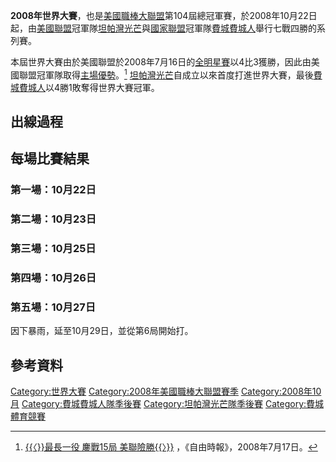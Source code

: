{{世界大賽資訊 |
  年份 = 2008|
  敗隊 = [[坦帕灣光芒|坦帕灣光芒]]|
  敗隊總教練 = Joe Maddon|
  敗隊勝場 = 1|
  勝隊 = [[費城費城人|費城費城人]]|
  勝隊總教練 = Charlie Manuel|
  勝隊勝場 = 4|
  日期 = 10月22日起|
  播報員 = |
  裁判 = |
  <!-- 以下可有可無 -->
  標誌 = 2008_Major_League_Baseball_World_Series_logo.png|
  標誌大小 = 220px|
  圖說 = |
  MVP = [[科尔·汉梅尔斯|科尔·汉梅尔斯]]|
  電視轉播 = {{USA}} [[福斯電視網|福斯電視網]]<br />{{TWN}} [[ESPN|ESPN]]、[[Star_Sports|Star Sports]]、[[民間全民電視公司|FTV]]及[[愛爾達電視|ELTA Sports]] <br /> {{CHN}} 上海体育|
  廣播轉播 = |
  廣播播報員 = |
  敗隊季賽成績 = 97勝65敗，勝率.599|
  勝隊季賽成績 = 92勝70敗，勝率.568|
  美聯冠軍賽 = [[坦帕灣光芒|坦帕灣光芒]]（4）對 [[波士頓紅襪|波士頓紅襪]]（3）|
  國聯冠軍賽 = [[費城費城人|費城費城人]]（4）對 [[洛杉磯道奇|洛杉磯道奇]]（1）|
}}

'''2008年世界大賽'''，也是[[美國職棒大聯盟|美國職棒大聯盟]]第104屆總冠軍賽，於2008年10月22日起，由[[美國聯盟|美國聯盟]]冠軍隊[[坦帕灣光芒|坦帕灣光芒]]與[[國家聯盟|國家聯盟]]冠軍隊[[費城費城人|費城費城人]]舉行七戰四勝的系列賽。

本屆世界大賽由於美國聯盟於2008年7月16日的[[2008年美國職棒大聯盟全明星賽|全明星賽]]以4比3獲勝，因此由美國聯盟冠軍隊取得[[主場優勢|主場優勢]]。<ref>[http://www.libertytimes.com.tw/2008/new/jul/17/today-sp1.htm {{〈}}最長一役 鏖戰15局 美聯險勝{{〉}}] {{Wayback|url=http://www.libertytimes.com.tw/2008/new/jul/17/today-sp1.htm |date=20080720134803 }}，《自由時報》，2008年7月17日。</ref>
[[坦帕灣光芒|坦帕灣光芒]]自成立以來首度打進世界大賽，最後[[費城費城人|費城費城人]]以4勝1敗奪得世界大賽冠軍。

== 出線過程 ==
{{8TeamBracket
| RD1=分區賽
| RD2=聯盟冠軍賽
| RD3=世界大賽
| group1='''美國聯盟'''
| group2='''國家聯盟'''

| RD1-seed1=1
| RD1-team1=[[洛杉磯安那罕天使|洛杉磯安那罕天使]]
| RD1-score1=[[2008年美國聯盟分區賽|1]]
| RD1-seed2=4
| RD1-team2='''[[波士頓紅襪|波士頓紅襪]]'''
| RD1-score2=[[2008年美國聯盟分區賽|3]]

| RD1-seed3=2
| RD1-team3='''[[坦帕灣光芒|坦帕灣光芒]]'''
| RD1-score3=[[2008年美國聯盟分區賽|3]]
| RD1-seed4=3
| RD1-team4=[[芝加哥白襪|芝加哥白襪]]
| RD1-score4=[[2008年美國聯盟分區賽|1]]

| RD1-seed5=1
| RD1-team5=[[芝加哥小熊|芝加哥小熊]]
| RD1-score5=[[2008年國家聯盟分區賽|0]]
| RD1-seed6=3
| RD1-team6='''[[洛杉磯道奇|洛杉磯道奇]]'''
| RD1-score6=[[2008年國家聯盟分區賽|3]]

| RD1-seed7=2
| RD1-team7='''[[費城費城人|費城費城人]]'''
| RD1-score7=[[2008年國家聯盟分區賽|3]]
| RD1-seed8=4
| RD1-team8=[[密爾瓦基釀酒人|密爾瓦基釀酒人]]
| RD1-score8=[[2008年國家聯盟分區賽|1]]

| RD2-seed1=
| RD2-team1=[[波士頓紅襪|波士頓紅襪]]
| RD2-score1=[[2008年美国联盟冠军赛|3]]
| RD2-seed2=
| RD2-team2='''[[坦帕灣光芒|坦帕灣光芒]]'''
| RD2-score2=[[2008年美国联盟冠军赛|4]]

| RD2-seed3=
| RD2-team3=[[洛杉磯道奇|洛杉磯道奇]]
| RD2-score3=[[2008年國家聯盟冠軍賽|1]]
| RD2-seed4=
| RD2-team4='''[[費城費城人|費城費城人]]'''
| RD2-score4=[[2008年國家聯盟冠軍賽|4]]

| RD3-seed1=
| RD3-team1=[[坦帕灣光芒|坦帕灣光芒]]
| RD3-score1=1
| RD3-seed2=
| RD3-team2='''[[費城費城人|費城費城人]]'''
| RD3-score2=4
}}

== 每場比賽結果 ==
=== 第一場：10月22日 ===
{{棒球比賽9局記分板
| Road='''費城費城人'''
|R1=2 | R2=0 | R3=0 | R4=1 | R5=0 | R6=0 | R7=0 | R8=0 | R9=0 | RR=3 | RH=8 | RE=1
| Home=坦帕灣光芒
| H1=0 | H2=0 | H3=0 | H4=1 | H5=1 | H6=0| H7=0 | H8=0 | H9=0| HR=2 | HH=5 | HE=1
| W=[[科爾·漢梅爾斯|科爾·漢梅爾斯]] (1-0)  | L=[[史考特·卡茲米爾|史考特·卡茲米爾]] (0-1)
| SV= [[布萊德·李吉|布萊德·李吉]] (1)
| HRs= 光芒 - [[卡爾·克勞福|卡爾·克勞福]] (1)、費城人 - [[蔡斯·阿特利|蔡斯·阿特利]] (1)
| ATT=40,783 |Hours=3 |Mins=23
}}

=== 第二場：10月23日 ===
{{棒球比賽9局記分板
| Road=費城費城人
| R1=0 | R2=0 | R3=0 | R4=0 | R5=0 | R6=0 | R7=0 | R8=1 | R9=1 | RR=2 | RH=9 | RE=2
| Home='''坦帕灣光芒'''
| H1=2 | H2=1 | H3=0 | H4=1 | H5=0 | H6=0 | H7=0 | H8=0 | H9=0| HR=4 | HH=7 | HE=1
| W=[[詹姆斯·席爾斯|詹姆斯·席爾斯]] (1-0) | L=[[布萊特·邁爾斯|布萊特·邁爾斯]] (0-1)
| SV=| 
| HRs=費城人 - [[艾瑞克·布倫萊特|艾瑞克·布倫萊特]] (1) 
| ATT=40,843 |Hours=3 |Mins=5
}}

=== 第三場：10月25日 ===
{{棒球比賽9局記分板
| Road=坦帕灣光芒
| R1=0 | R2=1 | R3=0 | R4=0 | R5=0 | R6=0 | R7=2 | R8=1 | R9=0 | RR=4 | RH=6 | RE=1
| Home='''費城費城人'''
| H1=1 | H2=1 | H3=0 | H4=0 | H5=0 | H6=2 | H7=0 | H8=0 | H9=1 | HR=5 | HH=7 | HE=1
| W=[[J·C·羅梅羅|J·C·羅梅羅]] (1-0) | L=[[J·P·豪厄爾|J·P·豪厄爾]] (0-1) |
| SV=| 
| HRs=費城人 - [[蔡斯·阿特利|蔡斯·阿特利]] (2)、[[萊恩·霍華德|萊恩·霍華德]] (1)、[[卡洛斯·魯伊茲|卡洛斯·魯伊茲]] (1) 
| ATT=45,900 |Hours=3 |Mins=41
}}

=== 第四場：10月26日 ===
{{棒球比賽9局記分板
| Road=坦帕灣光芒
| R1=0 | R2=0 | R3=0 | R4=1 | R5=1 | R6=0 | R7=0| R8=0 | R9=0 | RR=2 | RH=5 | RE=2
| Home='''費城費城人'''
| H1=1 | H2=0 | H3=1 | H4=3 | H5=1 | H6=0 | H7=0 | H8=4 | H9=X| HR=10 | HH=12 | HE=1
| W=[[喬·布蘭頓|喬·布蘭頓]] (1-0) | L= [[安迪·索納斯汀|安迪·索納斯汀]] (0-1)|
| SV=| 
| HRs=光芒 - [[艾瑞克·辛斯基|艾瑞克·辛斯基]] (1)、[[卡爾·克勞福|卡爾·克勞福]] (2)  費城人 - [[杰森·沃斯|杰森·沃斯]] (1)、[[萊恩·霍華德|萊恩·霍華德]] 2 (3)、[[喬·布蘭頓|喬·布蘭頓]] (1)
| ATT=45,903 |Hours=3 |Mins=8
}}

=== 第五場：10月27日 ===
{{棒球比賽9局記分板
| Road=坦帕灣光芒
| R1=0 | R2=0 | R3=0 | R4=1 | R5=0 | R6=1 | R7=1 | R8=0 | R9=0 | RR=3 | RH=10 | RE=1
| Home='''費城費城人'''
| H1=2 | H2=0 | H3=0 | H4=0 | H5=0 | H6=1 | H7=1 | H8=0 | H9=X | HR=4 | HH=8 | HE=1
| W=[[J·C·羅梅羅|J·C·羅梅羅]] (2-0)| L=[[J·P·豪厄爾|J·P·豪厄爾]] (0-2)
| SV=[[布萊德·李吉|布萊德·李吉]] (2)| 
| HRs=[[羅科·巴爾德里|羅科·巴爾德里]] (1)
| ATT=45940 |Hours=3 |Mins=28
}}

因下暴雨，延至10月29日，並從第6局開始打。

== 參考資料 ==
{{reflist}}

{{2008年世界大賽冠軍費城費城人隊名單}}
{{WorldSeries}}

[[Category:世界大賽|Category:世界大賽]]
[[Category:2008年美國職棒大聯盟賽季|Category:2008年美國職棒大聯盟賽季]]
[[Category:2008年10月|Category:2008年10月]]
[[Category:費城費城人隊季後賽|Category:費城費城人隊季後賽]]
[[Category:坦帕灣光芒隊季後賽|Category:坦帕灣光芒隊季後賽]]
[[Category:費城體育競賽|Category:費城體育競賽]]
